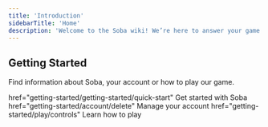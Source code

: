```yaml
---
title: 'Introduction'
sidebarTitle: 'Home'
description: 'Welcome to the Soba wiki! We’re here to answer your game creation questions.'
---
```


## Getting Started
Find information about Soba, your account or how to play our game.

<CardGroup cols={3}>
    <Card title="Overview" icon="flag"> href="getting-started/getting-started/quick-start"
    Get started with Soba
  </Card>
    <Card title="Account" icon="user"> href="getting-started/account/delete"
    Manage your account
  </Card>
    <Card title="Play" icon="play"> href="getting-started/play/controls"
    Learn how to play
  </Card>
</CardGroup>
